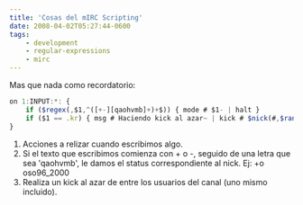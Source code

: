 ```yaml
---
title: 'Cosas del mIRC Scripting'
date: 2008-04-02T05:27:44-0600
tags:
    - development
    - regular-expressions
    - mirc
---
```


Mas que nada como recordatorio:

```js
on 1:INPUT:*: {
    if ($regex(,$1,^([+-][qaohvmb]+)+$)) { mode # $1- | halt }
    if ($1 == .kr) { msg # Haciendo kick al azar~ | kick # $nick(#,$rand(1,$nick(#,0))) Kick no Jutsu~ | halt }
}
```

1. Acciones a relizar cuando escribimos algo.
2. Si el texto que escribimos comienza con + o -, seguido de una letra que sea &#39;qaohvmb&#39;, le damos el status correspondiente al nick. Ej: +o oso96_2000
3. Realiza un kick al azar de entre los usuarios del canal (uno mismo incluido).
